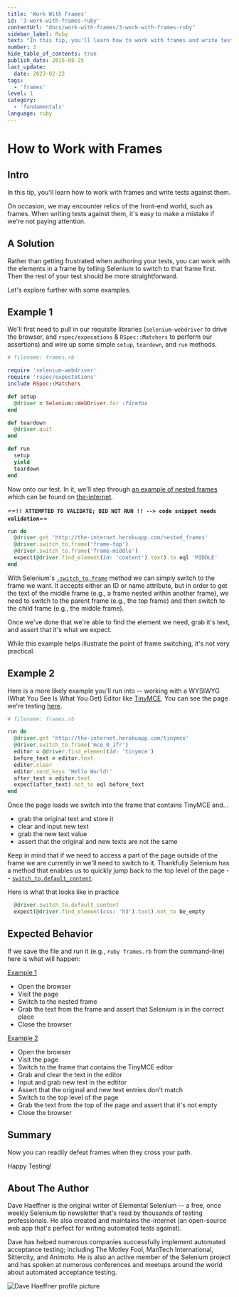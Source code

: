 ```yaml
---
title: 'Work With Frames'
id: '3-work-with-frames-ruby'
contentUrl: "docs/work-with-frames/3-work-with-frames-ruby"
sidebar_label: Ruby
text: "In this tip, you'll learn how to work with frames and write tests against them. On occasion, we may encounter relics of the front-end world, such as frames."
number: 3
hide_table_of_contents: true
publish_date: 2015-08-25
last_update:
  date: 2023-02-22
tags:
  - 'frames'
level: 1
category:
  - 'fundamentals'
language: ruby
---
```


# How to Work with Frames

## Intro

In this tip, you'll learn how to work with frames and write tests against them.

On occasion, we may encounter relics of the front-end world, such as frames. When writing tests against them, it's easy to make a mistake if we're not paying attention.

## A Solution

Rather than getting frustrated when authoring your tests, you can work with the elements in a frame by telling Selenium to switch to that frame first. Then the rest of your test should be more straightforward.

Let's explore further with some examples.

## Example 1

We'll first need to pull in our requisite libraries (`selenium-webdriver` to drive the browser, and `rspec/expecations` & `RSpec::Matchers` to perform our assertions) and wire up some simple `setup`, `teardown`, and `run` methods.

```ruby
# filename: frames.rb

require 'selenium-webdriver'
require 'rspec/expectations'
include RSpec::Matchers

def setup
  @driver = Selenium::WebDriver.for :firefox
end

def teardown
  @driver.quit
end

def run
  setup
  yield
  teardown
end
```

Now onto our test. In it, we'll step through [an example of nested frames](http://the-internet.herokuapp.com/nested_frames) which can be found on [the-internet](https://github.com/tourdedave/the-internet).

==**`!! ATTEMPTED TO VALIDATE; DID NOT RUN !! --> code snippet needs validation`**==

```ruby
run do
  @driver.get 'http://the-internet.herokuapp.com/nested_frames'
  @driver.switch_to.frame('frame-top')
  @driver.switch_to.frame('frame-middle')
  expect(@driver.find_element(id: 'content').text).to eql 'MIDDLE'
end
```

With Selenium's [`.switch_to.frame`](https://seleniumhq.github.io/selenium/docs/api/rb/Selenium/WebDriver/TargetLocator.html#frame-instance_method) method we can simply switch to the frame we want. It accepts either an ID or name attribute, but in order to get the text of the middle frame (e.g., a frame nested within another frame), we need to switch to the parent frame (e.g., the top frame) and then switch to the child frame (e.g., the middle frame).

Once we've done that we're able to find the element we need, grab it's text, and assert that it's what we expect.

While this example helps illustrate the point of frame switching, it's not very practical.

## Example 2

Here is a more likely example you'll run into -- working with a WYSIWYG (What You See Is What You Get) Editor like [TinyMCE](http://www.tinymce.com/). You can see the page we're testing [here](http://the-internet.herokuapp.com/tinymce).

```ruby
# filename: frames.rb

run do
  @driver.get 'http://the-internet.herokuapp.com/tinymce'
  @driver.switch_to.frame('mce_0_ifr')
  editor = @driver.find_element(id: 'tinymce')
  before_text = editor.text
  editor.clear
  editor.send_keys 'Hello World!'
  after_text = editor.text
  expect(after_text).not_to eql before_text
end
```

Once the page loads we switch into the frame that contains TinyMCE and...

+ grab the original text and store it
+ clear and input new text
+ grab the new text value
+ assert that the original and new texts are not the same

Keep in mind that if we need to access a part of the page outside of the frame we are currently in we'll need to switch to it. Thankfully Selenium has a method that enables us to quickly jump back to the top level of the page -- [`switch_to.default_content`](https://seleniumhq.github.io/selenium/docs/api/rb/Selenium/WebDriver/TargetLocator.html#default_content-instance_method).

Here is what that looks like in practice

```ruby
  @driver.switch_to.default_content
  expect(@driver.find_element(css: 'h3').text).not_to be_empty
```

## Expected Behavior

If we save the file and run it (e.g., `ruby frames.rb` from the command-line) here is what will happen:

<u>Example 1</u>

+ Open the browser
+ Visit the page
+ Switch to the nested frame
+ Grab the text from the frame and assert that Selenium is in the correct place
+ Close the browser

<u>Example 2</u>

+ Open the browser
+ Visit the page
+ Switch to the frame that contains the TinyMCE editor
+ Grab and clear the text in the editor
+ Input and grab new text in the edtitor
+ Assert that the original and new text entries don't match
+ Switch to the top level of the page
+ Grab the text from the top of the page and assert that it's not empty
+ Close the browser

## Summary

Now you can readily defeat frames when they cross your path.

Happy Testing!

## About The Author

Dave Haeffner is the original writer of Elemental Selenium -- a free, once weekly Selenium tip newsletter that's read by thousands of testing professionals. He also created and maintains the-internet (an open-source web app that's perfect for writing automated tests against).

Dave has helped numerous companies successfully implement automated acceptance testing; including The Motley Fool, ManTech International, Sittercity, and Animoto. He is also an active member of the Selenium project and has spoken at numerous conferences and meetups around the world about automated acceptance testing.

![Dave Haeffner profile picture](/img/authors/dave-haeffner.jpeg#author-img 'a title')
